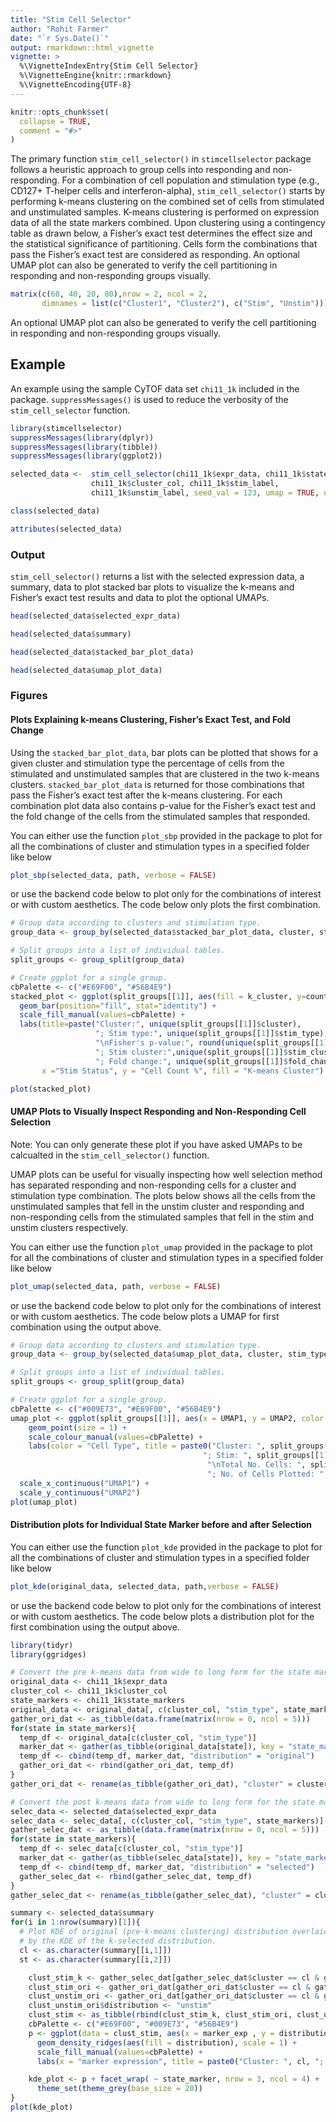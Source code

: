 ```yaml
---
title: "Stim Cell Selector"
author: "Rohit Farmer"
date: "`r Sys.Date()`"
output: rmarkdown::html_vignette
vignette: >
  %\VignetteIndexEntry{Stim Cell Selector}
  %\VignetteEngine{knitr::rmarkdown}
  %\VignetteEncoding{UTF-8}
---
```


```r
knitr::opts_chunk$set(
  collapse = TRUE,
  comment = "#>"
)
```

The primary function `stim_cell_selector()` in `stimcellselector` package follows a heuristic approach to group cells into responding and non-responding. For a combination of cell population and stimulation type (e.g., CD127+ T-helper cells and interferon-alpha), `stim_cell_selector()` starts by performing k-means clustering on the combined set of cells from stimulated and unstimulated samples. K-means clustering is performed on expression data of all the state markers combined. Upon clustering using a contingency table as drawn below, a Fisher's exact test determines the effect size and the statistical significance of partitioning. Cells form the combinations that pass the Fisher's exact test are considered as responding. An optional UMAP plot can also be generated to verify the cell partitioning in responding and non-responding groups visually.

```r
matrix(c(60, 40, 20, 80),nrow = 2, ncol = 2, 
       dimnames = list(c("Cluster1", "Cluster2"), c("Stim", "Unstim")))
```

An optional UMAP plot can also be generated to verify the cell partitioning in responding and non-responding groups visually.

## Example

An example using the sample CyTOF data set `chi11_1k` included in the package. 
`suppressMessages()` is used to reduce the verbosity of the `stim_cell_selector`
function.

```r
library(stimcellselector)
suppressMessages(library(dplyr))
suppressMessages(library(tibble))
suppressMessages(library(ggplot2))

selected_data <-  stim_cell_selector(chi11_1k$expr_data, chi11_1k$state_markers,
                  chi11_1k$cluster_col, chi11_1k$stim_label,
                  chi11_1k$unstim_label, seed_val = 123, umap = TRUE, umap_cells = 500, verbose = FALSE)

class(selected_data)

attributes(selected_data)
```

### Output

`stim_cell_selector()` returns a list with the selected expression data, a summary, data to plot stacked 
bar plots to visualize the k-means and Fisher's exact test results and data to plot the optional UMAPs. 

```r
head(selected_data$selected_expr_data)
```

```r
head(selected_data$summary)
```
```r
head(selected_data$stacked_bar_plot_data)
```
```r
head(selected_data$umap_plot_data)
```

### Figures

#### Plots Explaining k-means Clustering, Fisher's Exact Test, and Fold Change
Using the `stacked_bar_plot_data`, bar plots can be plotted that shows for a given
cluster and stimulation type the percentage of cells from the
stimulated and unstimulated samples that are clustered in the two k-means clusters.
`stacked_bar_plot_data` is returned for those combinations that pass the Fisher's
exact test after the k-means clustering. For each combination plot data also contains 
p-value for the Fisher's exact test and the fold change of the cells from the stimulated
samples that responded.

You can either use the function `plot_sbp` provided in the package to plot for all the
combinations of cluster and stimulation types in a specified folder like below

```r
plot_sbp(selected_data, path, verbose = FALSE)
```
or use the backend code below to plot only for the combinations of interest or with custom
aesthetics. The code below only plots the first combination.

```r
# Group data according to clusters and stimulation type.
group_data <- group_by(selected_data$stacked_bar_plot_data, cluster, stim_type)

# Split groups into a list of individual tables.
split_groups <- group_split(group_data)

# Create ggplot for a single group.
cbPalette <- c("#E69F00", "#56B4E9")
stacked_plot <- ggplot(split_groups[[1]], aes(fill = k_cluster, y=count, x=stim_status)) +
  geom_bar(position="fill", stat="identity") +
  scale_fill_manual(values=cbPalette) +
  labs(title=paste("Cluster:", unique(split_groups[[1]]$cluster), 
                   "; Stim type:", unique(split_groups[[1]]$stim_type), 
                   "\nFisher's p-value:", round(unique(split_groups[[1]]$f_p_val),3),
                   "; Stim cluster:",unique(split_groups[[1]]$stim_clust), 
                   "; Fold change:", unique(split_groups[[1]]$fold_change) ,  sep=" "),
       x ="Stim Status", y = "Cell Count %", fill = "K-means Cluster")

plot(stacked_plot)
```

#### UMAP Plots to Visually Inspect Responding and Non-Responding Cell Selection
Note: You can only generate these plot if you have asked UMAPs to be calcualted in 
the `stim_cell_selector()` function.

UMAP plots can be useful for visually inspecting how well selection method has 
separated responding and non-responding cells for a cluster and stimulation type
combination. The plots below shows all the cells from the unstimulated samples that fell in the
unstim cluster and responding and non-responding cells from the stimulated 
samples that fell in the stim and unstim clusters respectively. 

You can either use the function `plot_umap` provided in the package to plot for all the
combinations of cluster and stimulation types in a specified folder like below

```r
plot_umap(selected_data, path, verbose = FALSE)
```
or use the backend code below to plot only for the combinations of interest or with custom
aesthetics. The code below plots a UMAP for first combination using the output above.

```r
# Group data according to clusters and stimulation type.
group_data <- group_by(selected_data$umap_plot_data, cluster, stim_type)

# Split groups into a list of individual tables.
split_groups <- group_split(group_data)

# Create ggplot for a single group.
cbPalette <- c("#009E73", "#E69F00", "#56B4E9")
umap_plot <- ggplot(split_groups[[1]], aes(x = UMAP1, y = UMAP2, color = cell_type)) +
    geom_point(size = 1) +
    scale_colour_manual(values=cbPalette) +
    labs(color = "Cell Type", title = paste0("Cluster: ", split_groups[[1]]$cluster, 
                                           "; Stim: ", split_groups[[1]]$stim_type,
                                            "\nTotal No. Cells: ", split_groups[[1]]$tot_of_cells,
                                            "; No. of Cells Plotted: ", split_groups[[1]]$no_of_cells)) +
  scale_x_continuous("UMAP1") +
  scale_y_continuous("UMAP2")
plot(umap_plot)
```

#### Distribution plots for Individual State Marker before and after Selection
You can either use the function `plot_kde` provided in the package to plot for all the
combinations of cluster and stimulation types in a specified folder like below

```r
plot_kde(original_data, selected_data, path,verbose = FALSE)
```
or use the backend code below to plot only for the combinations of interest or with custom
aesthetics. The code below plots a distribution plot for the first combination using the output above.

```r
library(tidyr)
library(ggridges)

# Convert the pre k-means data from wide to long form for the state markers.
original_data <- chi11_1k$expr_data
cluster_col <- chi11_1k$cluster_col
state_markers <- chi11_1k$state_markers
original_data <- original_data[, c(cluster_col, "stim_type", state_markers)]
gather_ori_dat <- as_tibble(data.frame(matrix(nrow = 0, ncol = 5)))
for(state in state_markers){
  temp_df <- original_data[c(cluster_col, "stim_type")]
  marker_dat <- gather(as_tibble(original_data[state]), key = "state_marker", value = "marker_exp")
  temp_df <- cbind(temp_df, marker_dat, "distribution" = "original")
  gather_ori_dat <- rbind(gather_ori_dat, temp_df)
}
gather_ori_dat <- rename(as_tibble(gather_ori_dat), "cluster" = cluster_col)

# Convert the post k-means data from wide to long form for the state markers.
selec_data <- selected_data$selected_expr_data
selec_data <- selec_data[, c(cluster_col, "stim_type", state_markers)]
gather_selec_dat <- as_tibble(data.frame(matrix(nrow = 0, ncol = 5)))
for(state in state_markers){
  temp_df <- selec_data[c(cluster_col, "stim_type")]
  marker_dat <- gather(as_tibble(selec_data[state]), key = "state_marker", value = "marker_exp")
  temp_df <- cbind(temp_df, marker_dat, "distribution" = "selected")
  gather_selec_dat <- rbind(gather_selec_dat, temp_df)
}
gather_selec_dat <- rename(as_tibble(gather_selec_dat), "cluster" = cluster_col)

summary <- selected_data$summary
for(i in 1:nrow(summary)[1]){
  # Plot KDE of original (pre-k-means clustering) distribution overlaid
  # by the KDE of the k-selected distribution.
  cl <- as.character(summary[[i,1]])
  st <- as.character(summary[[i,2]])

    clust_stim_k <- gather_selec_dat[gather_selec_dat$cluster == cl & gather_selec_dat$stim_type == st, ]
    clust_stim_ori <- gather_ori_dat[gather_ori_dat$cluster == cl & gather_ori_dat$stim_type == st, ]
    clust_unstim_ori <- gather_ori_dat[gather_ori_dat$cluster == cl & gather_ori_dat$stim_type == selected_data$unstim_label, ]
    clust_unstim_ori$distribution <- "unstim"
    clust_stim <- as_tibble(rbind(clust_stim_k, clust_stim_ori, clust_unstim_ori))
    cbPalette <- c("#E69F00", "#009E73", "#56B4E9")
    p <- ggplot(data = clust_stim, aes(x = marker_exp , y = distribution)) +
      geom_density_ridges(aes(fill = distribution), scale = 1) +
      scale_fill_manual(values=cbPalette) +
      labs(x = "marker expression", title = paste0("Cluster: ", cl, "; Stim Type: ", st))

    kde_plot <- p + facet_wrap( ~ state_marker, nrow = 3, ncol = 4) +
      theme_set(theme_grey(base_size = 20))
}
plot(kde_plot)
```
